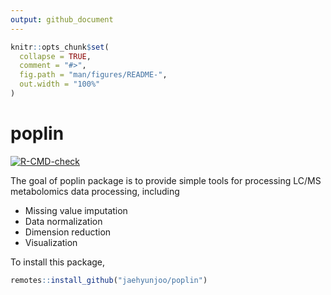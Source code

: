 ```yaml
---
output: github_document
---
```


<!-- README.md is generated from README.Rmd. Please edit that file -->

```r
knitr::opts_chunk$set(
  collapse = TRUE,
  comment = "#>",
  fig.path = "man/figures/README-",
  out.width = "100%"
)
```

# poplin

<!-- badges: start -->
[![R-CMD-check](https://github.com/HimesGroup/poplin/workflows/R-CMD-check/badge.svg)](https://github.com/HimesGroup/poplin/actions)
<!-- badges: end -->

The goal of poplin package is to provide simple tools for processing LC/MS
metabolomics data processing, including

- Missing value imputation
- Data normalization
- Dimension reduction
- Visualization

To install this package, 

```r
remotes::install_github("jaehyunjoo/poplin")
```



